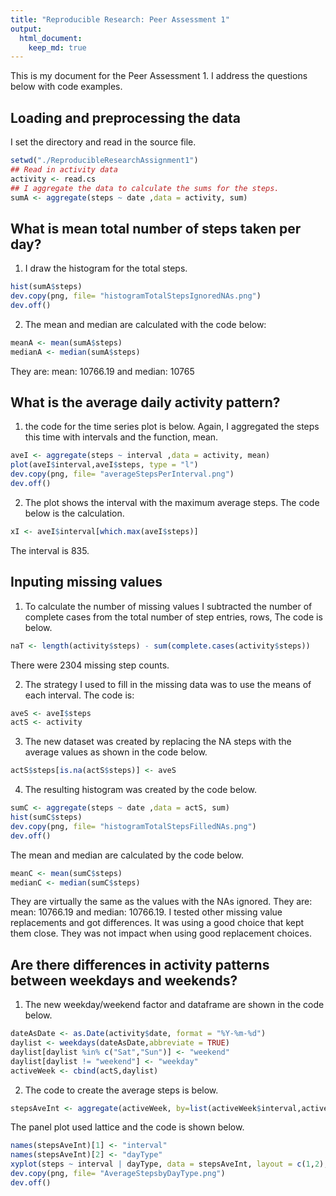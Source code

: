 ```yaml
---
title: "Reproducible Research: Peer Assessment 1"
output: 
  html_document:
    keep_md: true
---
```


This is my document for the Peer Assessment 1. I address the questions below with code examples.

## Loading and preprocessing the data
I set the directory and read in the source file.

```r
setwd("./ReproducibleResearchAssignment1")
## Read in activity data
activity <- read.cs
## I aggregate the data to calculate the sums for the steps.
sumA <- aggregate(steps ~ date ,data = activity, sum)

```
## What is mean total number of steps taken per day?
1. I draw the histogram for the total steps.
```r
hist(sumA$steps)
dev.copy(png, file= "histogramTotalStepsIgnoredNAs.png")
dev.off()
```
2. The mean and median are calculated with the code below:
```r
meanA <- mean(sumA$steps)
medianA <- median(sumA$steps)
```
They are: mean: 10766.19 and median: 10765

## What is the average daily activity pattern?
1. the code for the time series plot is below. Again, I aggregated the steps this time with intervals and the function, mean.
```r
aveI <- aggregate(steps ~ interval ,data = activity, mean)
plot(aveI$interval,aveI$steps, type = "l")
dev.copy(png, file= "averageStepsPerInterval.png")
dev.off()

```
2. The plot shows the interval with the maximum average steps. The code below is the calculation.
```r

xI <- aveI$interval[which.max(aveI$steps)]

```

The interval is 835.

## Inputing missing values
1. To calculate the number of missing values I subtracted the number of complete cases from the total number of step entries, rows, The code is below. 
```r
naT <- length(activity$steps) - sum(complete.cases(activity$steps))

```
There were 2304 missing step counts.

2. The strategy I used to fill in the missing data was to use the means of each interval. The code is:
```r
aveS <- aveI$steps
actS <- activity
```
3. The new dataset was created by replacing the NA steps with the average values as shown in the code below.
```r
actS$steps[is.na(actS$steps)] <- aveS

```
4. The resulting histogram was created by the code below.
```r
sumC <- aggregate(steps ~ date ,data = actS, sum)
hist(sumC$steps)
dev.copy(png, file= "histogramTotalStepsFilledNAs.png")
dev.off()

```
The mean and median are calculated by the code below.
```r
meanC <- mean(sumC$steps)
medianC <- median(sumC$steps)

```
They are virtually the same as the values with the NAs ignored. 
They are: mean: 10766.19 and median: 10766.19. I tested other missing value replacements and got differences. It was using a good choice that kept them close. They was not impact when using good replacement choices.

## Are there differences in activity patterns between weekdays and weekends?
1. The new weekday/weekend factor and dataframe are shown in the code below.
```r
dateAsDate <- as.Date(activity$date, format = "%Y-%m-%d")
daylist <- weekdays(dateAsDate,abbreviate = TRUE)
daylist[daylist %in% c("Sat","Sun")] <- "weekend"
daylist[daylist != "weekend"] <- "weekday"
activeWeek <- cbind(actS,daylist)

```
2. The code to create the average steps is below.
```r
stepsAveInt <- aggregate(activeWeek, by=list(activeWeek$interval,activeWeek$daylist),FUN="mean")

```
The panel plot used lattice and the code is shown below.
```r
names(stepsAveInt)[1] <- "interval"
names(stepsAveInt)[2] <- "dayType"
xyplot(steps ~ interval | dayType, data = stepsAveInt, layout = c(1,2), type = "l")
dev.copy(png, file= "AverageStepsbyDayType.png")
dev.off()

```






